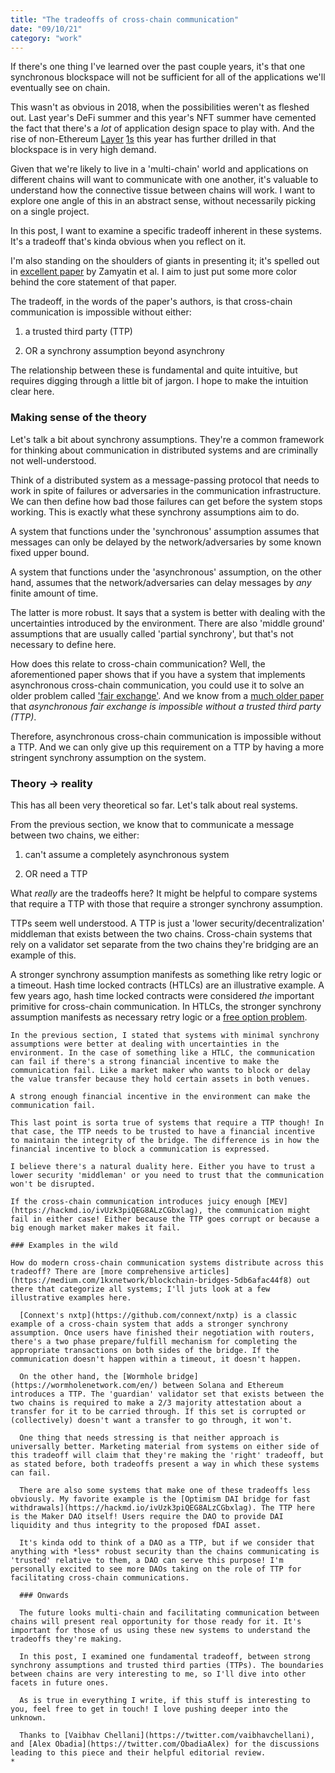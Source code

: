 ```yaml
---
title: "The tradeoffs of cross-chain communication"
date: "09/10/21"
category: "work"
---
```


If there's one thing I've learned over the past couple years, it's that one synchronous blockspace will not be sufficient for all of the applications we'll eventually see on chain.

This wasn't as obvious in 2018, when the possibilities weren't as fleshed out. Last year's DeFi summer and this year's NFT summer have cemented the fact that there's a *lot* of application design space to play with. And the rise of non-Ethereum [Layer](https://polygon.technology/) [1s](https://solana.com/) this year has further drilled in that blockspace is in very high demand.

Given that we're likely to live in a 'multi-chain' world and applications on different chains will want to communicate with one another, it's valuable to understand how the connective tissue between chains will work.  I want to explore one angle of this in an abstract sense, without necessarily picking on a single project.

In this post, I want to examine a specific tradeoff inherent in these systems. It's a tradeoff that's kinda obvious when you reflect on it.

I'm also standing on the shoulders of giants in presenting it; it's spelled out in [excellent paper](https://iohk.io/en/research/library/papers/sokcommunication-across-distributed-ledgers/) by Zamyatin et al. I aim to just put some more color behind the core statement of that paper.

  The tradeoff, in the words of the paper's authors, is that cross-chain communication is impossible without either:

  1. a trusted third party (TTP)

  2. OR a synchrony assumption beyond asynchrony

  The relationship between these is fundamental and quite intuitive, but requires digging through a little bit of jargon. I hope to make the intuition clear here.

  ### Making sense of the theory

  Let's talk a bit about synchrony assumptions. They're a common framework for thinking about communication in distributed systems and are criminally not well-understood.

  Think of a distributed system as a message-passing protocol that needs to work in spite of failures or adversaries in the communication infrastructure. We can then define how bad those failures can get before the system stops working. This is exactly what these synchrony assumptions aim to do.

  A system that functions under the 'synchronous' assumption assumes that messages can only be delayed by the network/adversaries by some known fixed upper bound.

  A system that functions under the 'asynchronous' assumption, on the other hand, assumes that the network/adversaries can delay messages by *any* finite amount of time.

  The latter is more robust. It says that a system is better with dealing with the uncertainties introduced by the environment. There are also 'middle ground' assumptions that are usually called 'partial synchrony', but that's not necessary to define here.

  How does this relate to cross-chain communication? Well, the aforementioned paper shows that if you have a system that implements asynchronous cross-chain communication, you could use it to solve an older problem called ['fair exchange'](https://en.wikipedia.org/wiki/Multi-party_fair_exchange_protocol). And we know from a [much older paper](https://www.cs.utexas.edu/~shmat/courses/cs395t_fall04/pagnia.pdf) that *asynchronous fair exchange is impossible without a trusted third party (TTP)*.

  Therefore, asynchronous cross-chain communication is impossible without a TTP. And we can only give up this requirement on a TTP by having a more stringent synchrony assumption on the system.

  ### Theory -> reality

  This has all been very theoretical so far. Let's talk about real systems.

  From the previous section, we know that to communicate a message between two chains, we either:

  1. can't assume a completely asynchronous system

  2. OR need a TTP

  What *really* are the tradeoffs here? It might be helpful to compare systems that require a TTP with those that require a stronger synchrony assumption.

  TTPs seem well understood. A TTP is just a 'lower security/decentralization' middleman that exists between the two chains. Cross-chain systems that rely on a validator set separate from the two chains they're bridging are an example of this.

  A stronger synchrony assumption manifests as something like retry logic or a timeout. Hash time locked contracts (HTLCs) are an illustrative example. A few years ago, hash time locked contracts were considered *the* important primitive for cross-chain communication. In HTLCs, the stronger synchrony assumption manifests as necessary retry logic or a [free option problem](http://diyhpl.us/wiki/transcripts/stanford-blockchain-conference/2019/htlcs-considered-harmful/).

    In the previous section, I stated that systems with minimal synchrony assumptions were better at dealing with uncertainties in the environment. In the case of something like a HTLC, the communication can fail if there's a strong financial incentive to make the communication fail. Like a market maker who wants to block or delay the value transfer because they hold certain assets in both venues.

    A strong enough financial incentive in the environment can make the communication fail.

    This last point is sorta true of systems that require a TTP though! In that case, the TTP needs to be trusted to have a financial incentive to maintain the integrity of the bridge. The difference is in how the financial incentive to block a communication is expressed.

    I believe there's a natural duality here. Either you have to trust a lower security 'middleman' or you need to trust that the communication won't be disrupted.

    If the cross-chain communication introduces juicy enough [MEV](https://hackmd.io/ivUzk3piQEG8ALzCGbxlag), the communication might fail in either case! Either because the TTP goes corrupt or because a big enough market maker makes it fail.

    ### Examples in the wild

    How do modern cross-chain communication systems distribute across this tradeoff? There are [more comprehensive articles](https://medium.com/1kxnetwork/blockchain-bridges-5db6afac44f8) out there that categorize all systems; I'll juts look at a few illustrative examples here.

      [Connext's nxtp](https://github.com/connext/nxtp) is a classic example of a cross-chain system that adds a stronger synchrony assumption. Once users have finished their negotiation with routers, there's a two phase prepare/fulfill mechanism for completing the appropriate transactions on both sides of the bridge. If the communication doesn't happen within a timeout, it doesn't happen.

      On the other hand, the [Wormhole bridge](https://wormholenetwork.com/en/) between Solana and Ethereum introduces a TTP. The 'guardian' validator set that exists between the two chains is required to make a 2/3 majority attestation about a transfer for it to be carried through. If this set is corrupted or (collectively) doesn't want a transfer to go through, it won't.

      One thing that needs stressing is that neither approach is universally better. Marketing material from systems on either side of this tradeoff will claim that they're making the 'right' tradeoff, but as stated before, both tradeoffs present a way in which these systems can fail.

      There are also some systems that make one of these tradeoffs less obviously. My favorite example is the [Optimism DAI bridge for fast withdrawals](https://hackmd.io/ivUzk3piQEG8ALzCGbxlag). The TTP here is the Maker DAO itself! Users require the DAO to provide DAI liquidity and thus integrity to the proposed fDAI asset.

      It's kinda odd to think of a DAO as a TTP, but if we consider that anything with *less* robust security than the chains communicating is 'trusted' relative to them, a DAO can serve this purpose! I'm personally excited to see more DAOs taking on the role of TTP for facilitating cross-chain communications.

      ### Onwards

      The future looks multi-chain and facilitating communication between chains will present real opportunity for those ready for it. It's important for those of us using these new systems to understand the tradeoffs they're making.

      In this post, I examined one fundamental tradeoff, between strong synchrony assumptions and trusted third parties (TTPs). The boundaries between chains are very interesting to me, so I'll dive into other facets in future ones.

      As is true in everything I write, if this stuff is interesting to you, feel free to get in touch! I love pushing deeper into the unknown.

      Thanks to [Vaibhav Chellani](https://twitter.com/vaibhavchellani), and [Alex Obadia](https://twitter.com/ObadiaAlex) for the discussions leading to this piece and their helpful editorial review.
    *